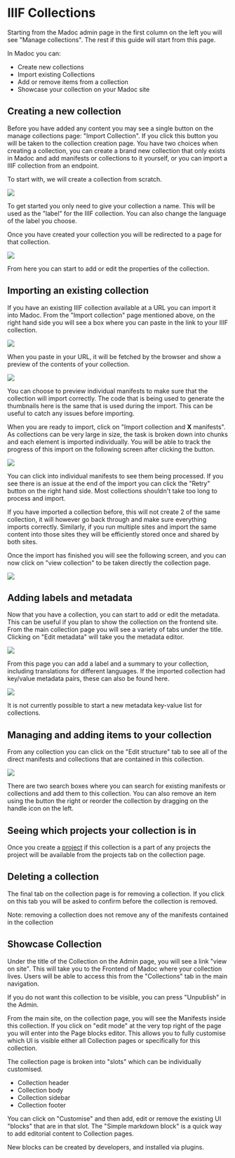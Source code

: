 

# IIIF Collections

Starting from the Madoc admin page in the first column on the left you will see "Manage collections". The rest if this guide will start from this page.

In Madoc you can:

- Create new collections
- Import existing Collections
- Add or remove items from a collection
- Showcase your collection on your Madoc site

## Creating a new collection

Before you have added any content you may see a single button on the manage collections page: "Import Collection". If you click this button you will be taken to the collection creation page. You have two choices when creating a collection, you can create a brand new collection that only exists in Madoc and add manifests or collections to it yourself, or you can import a IIIF collection from an endpoint.

To start with, we will create a collection from scratch.

![](</assets/Screenshot 2021-05-06 at 17.17.17.png>)

To get started you only need to give your collection a name. This will be used as the "label" for the IIIF collection. You can also change the language of the label you choose.

Once you have created your collection you will be redirected to a page for that collection.

![](</assets/Screenshot 2021-05-06 at 17.17.55.png>)

From here you can start to add or edit the properties of the collection.

## Importing an existing collection

If you have an existing IIIF collection available at a URL you can import it into Madoc. From the "Import collection" page mentioned above, on the right hand side you will see a box where you can paste in the link to your IIIF collection.

![](</assets/Screenshot 2021-05-06 at 17.18.10.png>)

When you paste in your URL, it will be fetched by the browser and show a preview of the contents of your collection.

![](</assets/Screenshot 2020-09-02 at 20.37.51.png>)

You can choose to preview individual manifests to make sure that the collection will import correctly. The code that is being used to generate the thumbnails here is the same that is used during the import. This can be useful to catch any issues before importing.

When you are ready to import, click on "Import collection and **X** manifests". As collections can be very large in size, the task is broken down into chunks and each element is imported individually. You will be able to track the progress of this import on the following screen after clicking the button.

![](</assets/Screenshot 2020-09-02 at 20.41.30.png>)

You can click into individual manifests to see them being processed. If you see there is an issue at the end of the import you can click the "Retry" button on the right hand side. Most collections shouldn't take too long to process and import.

<Callout type="info">
If you have imported a collection before, this will not create 2 of the same collection, it will however go back through and make sure everything imports correctly. Similarly, if you run multiple sites and import the same content into those sites they will be efficiently stored once and shared by both sites.
</Callout>

Once the import has finished you will see the following screen, and you can now click on "view collection" to be taken directly the collection page.

![](</assets/Screenshot 2020-09-02 at 20.44.02.png>)

## Adding labels and metadata

Now that you have a collection, you can start to add or edit the metadata. This can be useful if you plan to show the collection on the frontend site. From the main collection page you will see a variety of tabs under the title. Clicking on "Edit metadata" will take you the metadata editor.

![](</assets/Screenshot 2020-09-02 at 20.44.54.png>)

From this page you can add a label and a summary to your collection, including translations for different languages. If the imported collection had key/value metadata pairs, these can also be found here.

![](</assets/Screenshot 2020-09-02 at 20.46.10.png>)

<Callout>
It is not currently possible to start a new metadata key-value list for collections.
</Callout>

## Managing and adding items to your collection

From any collection you can click on the "Edit structure" tab to see all of the direct manifests and collections that are contained in this collection.

![](</assets/Screenshot 2020-09-02 at 20.48.23.png>)

There are two search boxes where you can search for existing manifests or collections and add them to this collection. You can also remove an item using the button the right or reorder the collection by dragging on the handle icon on the left.

## Seeing which projects your collection is in

Once you create a [project](../projects/) if this collection is a part of any projects the project will be available from the projects tab on the collection page.

## Deleting a collection

The final tab on the collection page is for removing a collection. If you click on this tab you will be asked to confirm before the collection is removed.

<Callout>
Note: removing a collection does not remove any of the manifests contained in the collection
</Callout>

## Showcase Collection

Under the title of the Collection on the Admin page, you will see a link "view on site". This will take you to the Frontend of Madoc where your collection lives. Users will be able to access this from the "Collections" tab in the main navigation.

<Callout type="info">
If you do not want this collection to be visible, you can press "Unpublish" in the Admin.
</Callout>

From the main site, on the collection page, you will see the Manifests inside this collection. If you click on "edit mode" at the very top right of the page you will enter into the Page blocks editor. This allows you to fully customise which UI is visible either all Collection pages or specifically for this collection.

The collection page is broken into "slots" which can be individually customised.

- Collection header
- Collection body
- Collection sidebar
- Collection footer

You can click on "Customise" and then add, edit or remove the existing UI "blocks" that are in that slot. The "Simple markdown block" is a quick way to add editorial content to Collection pages.

<Callout>
New blocks can be created by developers, and installed via plugins.
</Callout>
